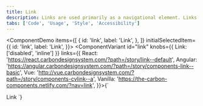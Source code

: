 ```yaml
---
title: Link
description: Links are used primarily as a navigational element. Links may also change what or how data is displayed.
tabs: ['Code', 'Usage', 'Style', 'Accessibility']
---
```


<ComponentDemo
  items={[
    {
      id: 'link',
      label: 'Link',
    },
  ]}
  initialSelectedItem={{
    id: 'link',
    label: 'Link',
  }}>
  <ComponentVariant
    id="link"
    knobs={{ Link: ['disabled', 'inline'] }}
    links={{
      React: 'https://react.carbondesignsystem.com/?path=/story/link--default',
      Angular:
        'https://angular.carbondesignsystem.com/?path=/story/components-link--basic',
      Vue:
        'http://vue.carbondesignsystem.com/?path=/story/components-cvlink--a',
      Vanilla: 'https://the-carbon-components.netlify.com/?nav=link',
    }}>{`
  <Link href="#">Link</Link>
  `}</ComponentVariant>
</ComponentDemo>
